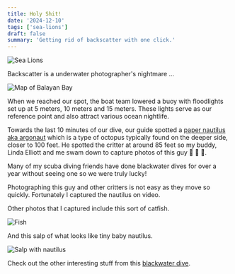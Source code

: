 ```yaml
---
title: Holy Shit!
date: '2024-12-10'
tags: ['sea-lions']
draft: false
summary: 'Getting rid of backscatter with one click.'
---
```


<Image
  src="/static/images/backscattter/2024sea-lion-clean.jpg"
  width={800}
  height={840}
  alt="Sea Lions"
/>

Backscatter is a underwater photographer's nightmare ...

<Image
  src="/static/images/anilao-blackwater/balayan-bay.jpg"
  width={800}
  height={840}
  alt="Map of Balayan Bay"
/>

When we reached our spot, the boat team lowered a buoy with floodlights set up at 5 meters, 10 meters and 15 meters. These lights serve as our reference point and also attract various ocean nightlife.

Towards the last 10 minutes of our dive, our guide spotted a [paper nautilus aka argonaut](https://oceanconservancy.org/blog/2020/10/05/paper-nautilus/) which is a type of octopus typically found on the deeper side, closer to 100 feet. He spotted the critter at around 85 feet so my buddy, Linda Elliott and me swam down to capture photos of this guy 📸 🎥 🎉.

Many of my scuba diving friends have done blackwater dives for over a year without seeing one so we were truly lucky!

Photographing this guy and other critters is not easy as they move so quickly. Fortunately I captured the nautilus on video.

<YouTube embedId="ls6aubV8g-k?si=r_j70S-XSi1rmqeL" />

Other photos that I captured include this sort of catfish.

<Image src="/static/images/anilao-blackwater/fish.jpg" width={800} height={840} alt="Fish" />

And this salp of what looks like tiny baby nautilus.

<Image
  src="/static/images/anilao-blackwater/sap-nautilus.jpg"
  width={800}
  height={840}
  alt="Salp with nautilus"
/>

Check out the other interesting stuff from this [blackwater dive](https://generosalitton.smugmug.com/AnilaoBlackwater/n-DC5Gfx).
